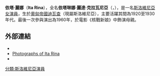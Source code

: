 '''依塔·麗娜'''（'''Ita Rina'''），全名'''依塔琳娜·麗達·克拉瓦尼亞'''（{{lang-en|'''Italina Lida "Ida" Kravanja '''}}，{{bd|1907年|7月7日|1979年|3月10日|}}），是一名[[斯洛維尼亞|斯洛維尼亞]][[女演員|女演員]]，生於[[奧匈帝國|奧匈帝國]][[迪瓦查|迪瓦查]]（現屬斯洛維尼亞），主要活躍其間為1920至1930年代。最後一次參與演出為1960年，於電影《核戰新娘》中飾演母親。

== 外部連結 ==
{{commons category|Ita Rina}}
*{{IMDb name|0727340|Ita Rina}}
*[http://film.virtual-history.com/person.php?personid=1143 Photographs of Ita Rina] {{Wayback|url=http://film.virtual-history.com/person.php?personid=1143 |date=20071202063022 }}
* {{Find a Grave|8034756}}

[[分類:斯洛維尼亞演員|分類:斯洛維尼亞演員]]